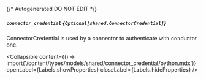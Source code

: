 {/* Autogenerated DO NOT EDIT  */}

##### `connector_credential` *{`Optional[shared.ConnectorCredential]`}*
ConnectorCredential is used by a connector to authenticate with conductor one.

<Collapsible content={() => import('/content/types/models/shared/connector_credential/python.mdx')} openLabel={Labels.showProperties} closeLabel={Labels.hideProperties} />



